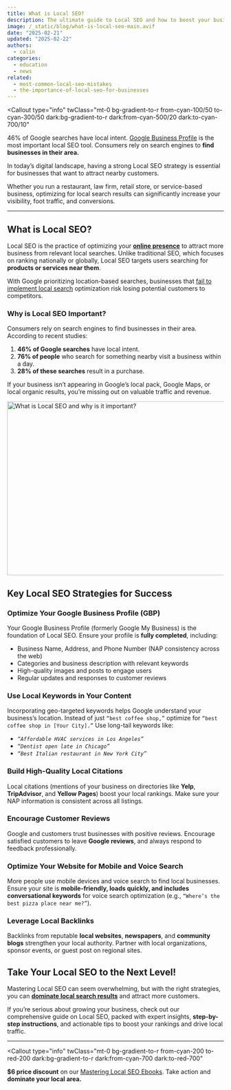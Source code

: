 ```yaml
---
title: What is Local SEO?
description: The ultimate guide to Local SEO and how to boost your business visibility.
image: /_static/blog/what-is-local-seo-main.avif
date: "2025-02-21"
updated: "2025-02-22"
authors:
  - calin
categories:
  - education
  - news
related:
  - most-common-local-seo-mistakes
  - the-importance-of-local-seo-for-businesses
---
```


<Callout
  type="info"
  twClass="mt-0 bg-gradient-to-r from-cyan-100/50 to-cyan-300/50 dark:bg-gradient-to-r dark:from-cyan-500/20 dark:to-cyan-700/10"
>
  46% of Google searches have local intent. [Google Business
  Profile](https://www.google.com/business/) is the most important local SEO
  tool. Consumers rely on search engines to **find businesses in their area.**
</Callout>

In today’s digital landscape, having a strong Local SEO strategy is essential for businesses that want to attract nearby customers.

Whether you run a restaurant, law firm, retail store, or service-based business, optimizing for local search results can significantly increase your visibility, foot traffic, and conversions.

---

## What is Local SEO?

Local SEO is the practice of optimizing your **[online presence](https://webscript.ro/en)** to attract more business from relevant local searches. Unlike traditional SEO, which focuses on ranking nationally or globally, Local SEO targets users searching for **products or services near them**.

With Google prioritizing location-based searches, businesses that [fail to implement local search](/blog/most-common-local-seo-mistakes) optimization risk losing potential customers to competitors.

### Why is Local SEO Important?

Consumers rely on search engines to find businesses in their area. According to recent studies:

1.  **46% of Google searches** have local intent.
2.  **76% of people** who search for something nearby visit a business within a day.
3.  **28% of these searches** result in a purchase.

If your business isn’t appearing in Google’s local pack, Google Maps, or local organic results, you’re missing out on valuable traffic and revenue.

<Image
  src="/_static/blog/what-is-local-seo-feature.avif"
  width="718"
  height="404"
  alt="What is Local SEO and why is it important?"
/>

## Key Local SEO Strategies for Success

### Optimize Your Google Business Profile (GBP)

Your Google Business Profile (formerly Google My Business) is the foundation of Local SEO. Ensure your profile is **fully completed**, including:

- Business Name, Address, and Phone Number (NAP consistency across the web)
- Categories and business description with relevant keywords
- High-quality images and posts to engage users
- Regular updates and responses to customer reviews

### Use Local Keywords in Your Content

Incorporating geo-targeted keywords helps Google understand your business’s location. Instead of just `“best coffee shop,”` optimize for `“best coffee shop in [Your City].”` Use long-tail keywords like:

- _`“Affordable HVAC services in Los Angeles”`_
- _`“Dentist open late in Chicago”`_
- _`“Best Italian restaurant in New York City”`_

### Build High-Quality Local Citations

Local citations (mentions of your business on directories like **Yelp**, **TripAdvisor**, and **Yellow Pages**) boost your local rankings. Make sure your NAP information is consistent across all listings.

### Encourage Customer Reviews

Google and customers trust businesses with positive reviews. Encourage satisfied customers to leave **Google reviews**, and always respond to feedback professionally.

### Optimize Your Website for Mobile and Voice Search

More people use mobile devices and voice search to find local businesses. Ensure your site is **mobile-friendly, loads quickly, and includes conversational keywords** for voice search optimization (e.g., `“Where’s the best pizza place near me?”`).

### Leverage Local Backlinks

Backlinks from reputable **local websites**, **newspapers**, and **community blogs** strengthen your local authority. Partner with local organizations, sponsor events, or guest post on regional sites.

## Take Your Local SEO to the Next Level!

Mastering Local SEO can seem overwhelming, but with the right strategies, you can **[dominate local search results](/pricing)** and attract more customers.

If you’re serious about growing your business, check out our comprehensive guide on Local SEO, packed with expert insights, **step-by-step instructions**, and actionable tips to boost your rankings and drive local traffic.

---

<Callout
  type="info"
  twClass="mt-0 bg-gradient-to-r from-cyan-200 to-red-200 dark:bg-gradient-to-r dark:from-cyan-700 dark:to-red-700"
>
  **$6 price discount** on our [Mastering Local SEO Ebooks](/pricing). Take
  action and **dominate your local area.**
</Callout>
